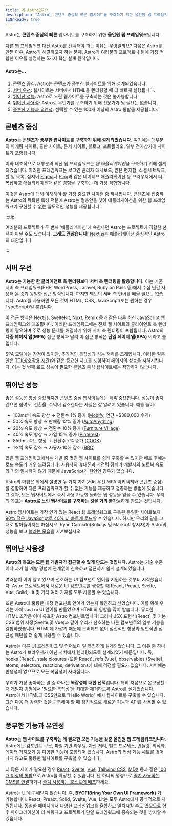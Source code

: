 ```yaml
---
title: 왜 Astro인가?
description: "Astro는 콘텐츠 중심의 빠른 웹사이트를 구축하기 위한 올인원 웹 프레임워크입니다. 자세히 알아보세요."
i18nReady: true
---
```


Astro는 **콘텐츠 중심의** **빠른** 웹사이트를 구축하기 위한 **올인원** **웹 프레임워크**입니다.

다른 웹 프레임워크 대신 Astro를 선택해야 하는 이유는 무엇일까요? 다음은 Astro를 만든 이유, Astro가 해결하고자 하는 문제, Astro가 여러분의 프로젝트나 팀에 가장 적합한 이유를 설명하는 5가지 핵심 설계 원칙입니다.

#### Astro는...

1. [콘텐츠 중심](#콘텐츠-중심): Astro는 콘텐츠가 풍부한 웹사이트를 위해 설계되었습니다.
2. [서버 우선](#서버-우선): 웹사이트는 서버에서 HTML을 렌더링할 때 더 빠르게 실행됩니다.
3. [뛰어난 성능](#뛰어난-성능): Astro로 느린 웹사이트를 구축하는 것은 불가능합니다.
4. [뛰어난 사용성](#뛰어난-사용성): Astro로 무언가를 구축하기 위해 전문가가 될 필요는 없습니다.
5. [풍부한 기능과 유연성](#풍부한-기능과-유연성): 선택할 수 있는 100개 이상의 Astro 통합을 제공합니다.

## 콘텐츠 중심

**Astro는 콘텐츠가 풍부한 웹사이트를 구축하기 위해 설계되었습니다.** 여기에는 대부분의 마케팅 사이트, 출판 사이트, 문서 사이트, 블로그, 포트폴리오, 일부 전자상거래 사이트가 포함됩니다.

이와 대조적으로 대부분의 최신 웹 프레임워크는 *웹 애플리케이션*을 구축하기 위해 설계되었습니다.
이러한 프레임워크는 로그인 관리자 대시보드, 받은 편지함, 소셜 네트워크, 할 일 목록, 심지어 [Figma](https://figma.com/)나 [Ping](https://ping.gg/)과 같은 네이티브 애플리케이션 등 브라우저에서 더 복잡하고 애플리케이션과 같은 경험을 구축하는 데 가장 적합합니다.

이것은 Astro에 대해 이해해야 할 가장 중요한 차이점 중 하나입니다. 콘텐츠에 집중하는 Astro의 독특한 특성 덕분에 Astro는 절충안을 찾아 애플리케이션을 위한 웹 프레임워크가 구현할 수 없는 압도적인 성능을 제공합니다.

:::tip

여러분의 프로젝트가 두 번째 '애플리케이션'에 속한다면 Astro는 프로젝트에 적합한 선택이 아닐 수도 있습니다. **그래도 괜찮습니다!** [Next.js](https://nextjs.org)는 애플리케이션 중심적인 Astro의 대안입니다.

:::

## 서버 우선

**Astro는 가능한 한 클라이언트 측 렌더링보다 서버 측 렌더링을 활용합니다.** 이는 기존 서버 측 프레임워크(PHP, WordPress, Laravel, Ruby on Rails 등)에서 수십 년간 사용해 온 것과 동일한 접근 방식입니다. 하지만 별도의 서버 측 언어를 배울 필요는 없습니다. Astro를 사용하면 모든 것이 HTML, CSS, JavaScript(또는 원하는 경우 TypeScript)일 뿐입니다.

이 접근 방식은 Next.js, SvelteKit, Nuxt, Remix 등과 같은 다른 최신 JavaScript 웹 프레임워크와 대조됩니다. 이러한 프레임워크에는 전체 웹 사이트의 클라이언트 측 렌더링이 필요하며 주로 성능 문제를 해결하기 위해 서버 측 렌더링이 포함됩니다. Astro의 **다중 페이지 앱(MPA)** 접근 방식과 달리 이 접근 방식은 **단일 페이지 앱(SPA)** 이라고 불립니다.

SPA 모델에는 장점이 있지만, 추가적인 복잡성과 성능 저하를 초래합니다. 이러한 절충안은 [TTI(상호작용 시간)](https://developer.chrome.com/ko/docs/lighthouse/performance/interactive/)와 같은 중요한 지표를 포함하여 페이지의 성능을 저하시킵니다. 이는 첫 번째 로드 성능이 필요한 콘텐츠 중심 웹사이트에는 적합하지 않습니다.

## 뛰어난 성능

좋은 성능은 항상 중요하지만 콘텐츠 중심 웹사이트에는 *특히* 중요합니다. 성능이 좋지 않으면 참여도, 전환율, 수익이 감소한다는 사실은 잘 알려져 있습니다. 예를 들어:

- 100ms씩 속도 향상 → 전환수 1% 증가 ([Mobify](https://web.dev/why-speed-matters/), 연간 +$380,000 수익)
- 50% 속도 향상 → 판매량 12% 증가 ([AutoAnything](https://www.digitalcommerce360.com/2010/08/19/web-accelerator-revs-conversion-and-sales-autoanything/))
- 20% 속도 향상 → 전환수 10% 증가 ([Furniture Village](https://www.thinkwithgoogle.com/intl/en-gb/marketing-strategies/app-and-mobile/furniture-village-and-greenlight-slash-page-load-times-boosting-user-experience/))
- 40% 속도 향상 → 가입 15% 증가 ([Pinterest](https://medium.com/pinterest-engineering/driving-user-growth-with-performance-improvements-cfc50dafadd7))
- 850ms 속도 향상 → 전환수 7% 증가 ([COOK](https://web.dev/why-speed-matters/))
- 1초씩 속도 감소 → 사용자 10% 감소 ([BBC](https://www.creativebloq.com/features/how-the-bbc-builds-websites-that-scale))

많은 웹 프레임워크에서는 개발 중 멋진 웹 사이트를 쉽게 구축할 수 있지만 배포 후에는 로드 속도가 매우 느려집니다. 사용자의 휴대폰과 저전력 장치가 개발자의 노트북 속도와 거의 일치하지 않기 때문에 JavaScript가 원인인 경우가 많습니다.

Astro의 마법은 위에서 설명한 두 가지 가치(서버 우선 MPA 아키텍처와 콘텐츠 중심)를 결합하여 다른 프레임워크가 할 수 없는 기능을 제공하고 절충하는 방법에 있습니다. 그 결과, 모든 웹사이트에서 즉시 사용 가능한 놀라운 웹 성능을 얻을 수 있습니다. 우리의 목표는 **Astro로 느린 웹사이트를 구축하는 것을 거의 불가능**하게 만드는 것입니다.

Astro 웹사이트는 가장 인기 있는 React 웹 프레임워크로 구축된 동일한 사이트보다 [90% 적은 JavaScript로 40% 더 빠르게 로드](https://twitter.com/t3dotgg/status/1437195415439360003)할 수 있습니다. 하지만 우리의 말을 그대로 받아들이지는 마십시오. Ryan Carniato(Solid.js 및 Marko의 창시자)가 Astro의 성능을 보고 [놀라는 모습](https://youtu.be/2ZEMb_H-LYE?t=8163)을 지켜보십시오.

## 뛰어난 사용성

**Astro의 목표는 모든 웹 개발자가 접근할 수 있게 만드는 것입니다.** Astro는 기술 수준이나 과거 웹 개발 경험에 관계없이 친숙하고 접근하기 쉽게 설계되었습니다.

여러분이 이미 알고 있으며 선호하는 UI 컴포넌트 언어를 지원하는 것부터 시작했습니다. Astro 프로젝트에서 새로운 UI 컴포넌트를 생성할 때 React, Preact, Svelte, Vue, Solid, Lit 및 기타 여러 가지를 모두 사용할 수 있습니다.

또한 Astro에 훌륭한 내장 컴포넌트 언어가 있는지 확인하고 싶었습니다. 이를 위해 우리는 자체 `.astro` UI 언어를 만들었으며 HTML의 영향을 많이 받습니다. 유효한 HTML 조각은 이미 유효한 Astro 컴포넌트입니다! 그러나 JSX 표현식(React) 및 기본 CSS 범위 지정(Svelte 및 Vue)과 같이 우리가 선호하는 다른 컴포넌트의 일부 기능을 결합하였습니다. HTML에 가깝기 때문에 오버헤드 없이 점진적인 향상과 일반적인 접근성 패턴을 더 쉽게 사용할 수 있습니다.

Astro는 다른 UI 프레임워크 및 언어보다 덜 복잡하게 설계되었습니다. 그 이유 중 하나는 Astro가 브라우저가 아닌 서버에서 렌더링되도록 설계되었기 때문입니다. 즉, hooks (React), stale closures (또한 React), refs (Vue), observables (Svelte), atoms, selectors, reactions, derivations에 대해 걱정할 필요가 없습니다. 서버에는 반응성이 없으므로 모든 복잡성이 사라집니다.

우리가 가장 좋아하는 말 중 하나는 **복잡성에 대한 선택**입니다. 특히 처음으로 온보딩할 때 개발자 경험에서 '필요한 복잡성'을 최대한 제거하도록 Astro를 설계했습니다. Astro에서 HTML과 CSS만으로 "Hello World" 예시 웹사이트를 구축할 수 있습니다. 그런 다음 더 강력한 것을 구축해야 할 때 점진적으로 새로운 기능과 API를 사용할 수 있습니다.

## 풍부한 기능과 유연성

**Astro는 웹 사이트를 구축하는 데 필요한 모든 기능을 갖춘 올인원 웹 프레임워크입니다.** Astro에는 컴포넌트 구문, 파일 기반 라우팅, 자산 처리, 빌드 프로세스, 번들링, 최적화, 데이터 가져오기 등 다양한 기능이 포함되어 있습니다. Astro의 핵심 기능 세트를 벗어나지 않고도 훌륭한 웹사이트를 구축할 수 있습니다.

더 많은 제어가 필요한 경우 [React](https://www.npmjs.com/package/@astrojs/react), [Svelte](https://www.npmjs.com/package/@astrojs/svelte), [Vue](https://www.npmjs.com/package/@astrojs/vue), [Tailwind CSS](https://www.npmjs.com/package/@astrojs/tailwind), [MDX](https://www.npmjs.com/package/@astrojs/mdx) 등과 같은 [100개 이상의 통합](https://astro.build/integrations/)으로 Astro를 확장할 수 있습니다. 단 하나의 명령으로 [즐겨 사용하는 CMS를 연결](/ko/guides/cms/)하거나 [즐겨 사용하는 호스트에 배포](/ko/guides/deploy/)하세요.

Astro는 UI에 구애받지 않습니다. 즉, **BYOF(Bring Your Own UI Framework)** 가 가능합니다. React, Preact, Solid, Svelte, Vue, Lit는 모두 Astro에서 공식적으로 지원됩니다. 동일한 페이지에서 다양한 프레임워크를 혼합하고 일치시킬 수도 있으므로 향후 마이그레이션이 더 쉬워지고 프로젝트가 단일 프레임워크에 종속되는 것을 방지할 수 있습니다.
